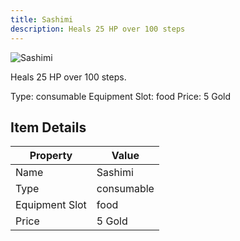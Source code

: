 ```yaml
---
title: Sashimi
description: Heals 25 HP over 100 steps
---
```


<div className="flex items-start gap-6 mb-8">
  <div className="flex-shrink-0">
    <img src="/assets/resources/cooking/sashimi.png" alt="Sashimi" className="w-24 h-24 border rounded-lg" />
  </div>
  <div className="flex-1">
    <div className="space-y-2">
      <p className="text-lg text-muted-foreground">Heals 25 HP over 100 steps.</p>
      <div className="flex flex-wrap gap-4 text-sm">
        <span className="px-2 py-1 bg-green-100 dark:bg-green-900 rounded-md">
          Type: consumable
        </span>
        <span className="px-2 py-1 bg-purple-100 dark:bg-purple-900 rounded-md">
          Equipment Slot: food
        </span>
        <span className="px-2 py-1 bg-yellow-100 dark:bg-yellow-900 rounded-md">
          Price: 5 Gold
        </span>
      </div>
    </div>
  </div>
</div>

## Item Details
| Property | Value |
|----------|-------|
| Name | Sashimi |
| Type | consumable |
| Equipment Slot | food |
| Price | 5 Gold |

